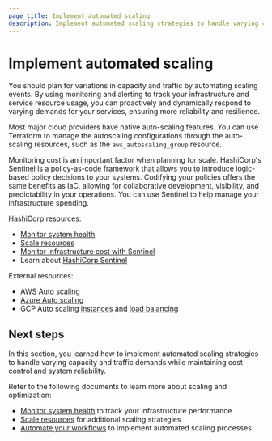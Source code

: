 ```yaml
---
page_title: Implement automated scaling
description: Implement automated scaling strategies to handle varying capacity and traffic demands while maintaining cost control and system reliability.
---
```


# Implement automated scaling

You should plan for variations in capacity and traffic by automating scaling events. By using monitoring and alerting to track your infrastructure and service resource usage, you can proactively and dynamically respond to varying demands for your services, ensuring more reliability and resilience.

Most major cloud providers have native auto-scaling features. You can use Terraform to manage the autoscaling configurations through the auto-scaling resources, such as the `aws_autoscaling_group` resource.

Monitoring cost is an important factor when planning for scale. HashiCorp's Sentinel is a policy-as-code framework that allows you to introduce logic-based policy decisions to your systems. Codifying your policies offers the same benefits as IaC, allowing for collaborative development, visibility, and predictability in your operations. You can use Sentinel to help manage your infrastructure spending.

HashiCorp resources:
- [Monitor system health](/well-architected-framework/optimize-systems/monitor-system-health)
- [Scale resources](/well-architected-framework/optimize-systems/scale-resources)
- [Monitor infrastructure cost with Sentinel](/terraform/cloud-docs/cost-estimation)
- Learn about [HashiCorp Sentinel](https://www.hashicorp.com/sentinel)

External resources:
- [AWS Auto scaling](https://aws.amazon.com/autoscaling/)
- [Azure Auto scaling](https://learn.microsoft.com/en-us/azure/azure-monitor/autoscale/autoscale-overview)
- GCP Auto scaling [instances](https://cloud.google.com/compute/docs/autoscaler) and [load balancing](https://cloud.google.com/compute/docs/load-balancing-and-autoscaling)

## Next steps

In this section, you learned how to implement automated scaling strategies to handle varying capacity and traffic demands while maintaining cost control and system reliability.

Refer to the following documents to learn more about scaling and optimization:

- [Monitor system health](/well-architected-framework/optimize-systems/monitor-system-health) to track your infrastructure performance
- [Scale resources](/well-architected-framework/optimize-systems/scale-resources) for additional scaling strategies
- [Automate your workflows](/well-architected-framework/define-and-automate-processes/automate/) to implement automated scaling processes